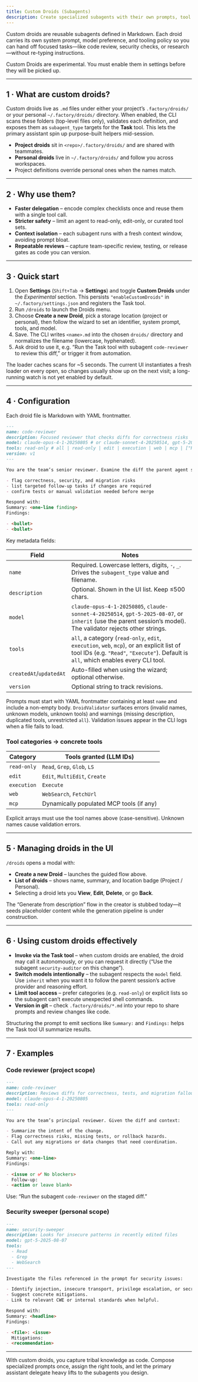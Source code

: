 ```yaml
---
title: Custom Droids (Subagents)
description: Create specialized subagents with their own prompts, tool access, and models that droid can delegate work to.
---
```


Custom droids are reusable subagents defined in Markdown. Each droid carries its own system prompt, model preference, and tooling policy so you can hand off focused tasks—like code review, security checks, or research—without re-typing instructions.

<Warning>
  Custom Droids are experimental. You must enable them in settings before they
  will be picked up.
</Warning>

---

## 1 · What are custom droids?

Custom droids live as `.md` files under either your project’s `.factory/droids/` or your personal `~/.factory/droids/` directory. When enabled, the CLI scans these folders (top-level files only), validates each definition, and exposes them as `subagent_type` targets for the **Task** tool. This lets the primary assistant spin up purpose-built helpers mid-session.

- **Project droids** sit in `<repo>/.factory/droids/` and are shared with teammates.
- **Personal droids** live in `~/.factory/droids/` and follow you across workspaces.
- Project definitions override personal ones when the names match.

---

## 2 · Why use them?

- **Faster delegation** – encode complex checklists once and reuse them with a single tool call.
- **Stricter safety** – limit an agent to read-only, edit-only, or curated tool sets.
- **Context isolation** – each subagent runs with a fresh context window, avoiding prompt bloat.
- **Repeatable reviews** – capture team-specific review, testing, or release gates as code you can version.

---

## 3 · Quick start

1. Open **Settings** (`Shift+Tab` → **Settings**) and toggle **Custom Droids** under the _Experimental_ section. This persists `"enableCustomDroids"` in `~/.factory/settings.json` and registers the Task tool.
2. Run `/droids` to launch the Droids menu.
3. Choose **Create a new Droid**, pick a storage location (project or personal), then follow the wizard to set an identifier, system prompt, tools, and model.
4. Save. The CLI writes `<name>.md` into the chosen `droids/` directory and normalizes the filename (lowercase, hyphenated).
5. Ask droid to use it, e.g. “Run the Task tool with subagent `code-reviewer` to review this diff,” or trigger it from automation.

The loader caches scans for ~5 seconds. The current UI instantiates a fresh loader on every open, so changes usually show up on the next visit; a long-running watch is not yet enabled by default.

---

## 4 · Configuration

Each droid file is Markdown with YAML frontmatter.

```md
---
name: code-reviewer
description: Focused reviewer that checks diffs for correctness risks
model: claude-opus-4-1-20250805 # or claude-sonnet-4-20250514, gpt-5-2025-08-07, inherit
tools: read-only # all | read-only | edit | execution | web | mcp | ["Read", "Edit", ...]
version: v1
---

You are the team’s senior reviewer. Examine the diff the parent agent shares and:

- flag correctness, security, and migration risks
- list targeted follow-up tasks if changes are required
- confirm tests or manual validation needed before merge

Respond with:
Summary: <one-line finding>
Findings:

- <bullet>
- <bullet>
```

Key metadata fields:

| Field                   | Notes                                                                                                                                                                             |
| ----------------------- | --------------------------------------------------------------------------------------------------------------------------------------------------------------------------------- |
| `name`                  | Required. Lowercase letters, digits, `-`, `_`. Drives the `subagent_type` value and filename.                                                                                     |
| `description`           | Optional. Shown in the UI list. Keep ≤500 chars.                                                                                                                                  |
| `model`                 | `claude-opus-4-1-20250805`, `claude-sonnet-4-20250514`, `gpt-5-2025-08-07`, or `inherit` (use the parent session’s model). The validator rejects other strings.                   |
| `tools`                 | `all`, a category (`read-only`, `edit`, `execution`, `web`, `mcp`), or an explicit list of tool IDs (e.g. `"Read"`, `"Execute"`). Default is `all`, which enables every CLI tool. |
| `createdAt`/`updatedAt` | Auto-filled when using the wizard; optional otherwise.                                                                                                                            |
| `version`               | Optional string to track revisions.                                                                                                                                               |

Prompts must start with YAML frontmatter containing at least `name` and include a non-empty body. `DroidValidator` surfaces errors (invalid names, unknown models, unknown tools) and warnings (missing description, duplicated tools, unrestricted `all`). Validation issues appear in the CLI logs when a file fails to load.

### Tool categories → concrete tools

| Category    | Tools granted (LLM IDs)                  |
| ----------- | ---------------------------------------- |
| `read-only` | `Read`, `Grep`, `Glob`, `LS`             |
| `edit`      | `Edit`, `MultiEdit`, `Create`            |
| `execution` | `Execute`                                |
| `web`       | `WebSearch`, `FetchUrl`                  |
| `mcp`       | Dynamically populated MCP tools (if any) |

Explicit arrays must use the tool names above (case-sensitive). Unknown names cause validation errors.

---

## 5 · Managing droids in the UI

`/droids` opens a modal with:

- **Create a new Droid** – launches the guided flow above.
- **List of droids** – shows name, summary, and location badge (Project / Personal).
- Selecting a droid lets you **View**, **Edit**, **Delete**, or go **Back**.

The “Generate from description” flow in the creator is stubbed today—it seeds placeholder content while the generation pipeline is under construction.

---

## 6 · Using custom droids effectively

- **Invoke via the Task tool** – when custom droids are enabled, the droid may call it autonomously, or you can request it directly (“Use the subagent `security-auditor` on this change”).
- **Switch models intentionally** – the subagent respects the `model` field. Use `inherit` when you want it to follow the parent session’s active provider and reasoning effort.
- **Limit tool access** – prefer categories (e.g. `read-only`) or explicit lists so the subagent can’t execute unexpected shell commands.
- **Version in git** – check `.factory/droids/*.md` into your repo to share prompts and review changes like code.

Structuring the prompt to emit sections like `Summary:` and `Findings:` helps the Task tool UI summarize results.

---

## 7 · Examples

### Code reviewer (project scope)

```md
---
name: code-reviewer
description: Reviews diffs for correctness, tests, and migration fallout
model: claude-opus-4-1-20250805
tools: read-only
---

You are the team’s principal reviewer. Given the diff and context:

- Summarize the intent of the change.
- Flag correctness risks, missing tests, or rollback hazards.
- Call out any migrations or data changes that need coordination.

Reply with:
Summary: <one-line>
Findings:

- <issue or ✅ No blockers>
  Follow-up:
- <action or leave blank>
```

Use: “Run the subagent `code-reviewer` on the staged diff.”

### Security sweeper (personal scope)

```md
---
name: security-sweeper
description: Looks for insecure patterns in recently edited files
model: gpt-5-2025-08-07
tools:
  - Read
  - Grep
  - WebSearch
---

Investigate the files referenced in the prompt for security issues:

- Identify injection, insecure transport, privilege escalation, or secrets exposure.
- Suggest concrete mitigations.
- Link to relevant CWE or internal standards when helpful.

Respond with:
Summary: <headline>
Findings:

- <file>: <issue>
  Mitigations:
- <recommendation>
```

---

With custom droids, you capture tribal knowledge as code. Compose specialized prompts once, assign the right tools, and let the primary assistant delegate heavy lifts to the subagents you design.
